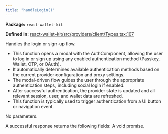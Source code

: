 ```yaml
---
title: "handleLogin()"
---
```



<p><strong>Package:</strong> <code>react-wallet-kit</code></p>

<p><strong>Defined in:</strong> <a href="https://github.com/tkhq/sdk/blob/main/packages/react-wallet-kit/src/providers/client/Types.tsx#L107">react-wallet-kit/src/providers/client/Types.tsx:107</a></p>

<H3Bordered text="Overview" />

Handles the login or sign-up flow.

<ul>
  <li>This function opens a modal with the AuthComponent, allowing the user to log in or sign up using any enabled authentication method (Passkey, Wallet, OTP, or OAuth).</li>
  <li>It automatically determines available authentication methods based on the current provider configuration and proxy settings.</li>
  <li>The modal-driven flow guides the user through the appropriate authentication steps, including social login if enabled.</li>
  <li>After successful authentication, the provider state is updated and all relevant session, user, and wallet data are refreshed.</li>
  <li>This function is typically used to trigger authentication from a UI button or navigation event.</li>
</ul>

<H3Bordered text="Parameters" />

<p>No parameters.</p>

<H3Bordered text="Response" />
A successful response returns the following fields:

<ResponseField name="returns" type="void" required={true}>
  A void promise.
</ResponseField>
